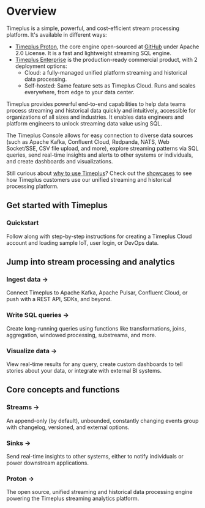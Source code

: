 # Overview


Timeplus is a simple, powerful, and cost-efficient stream processing platform. It's available in different ways:

- [Timeplus Proton](proton), the core engine open-sourced at [GitHub](https://github.com/timeplus-io/proton) under Apache 2.0 License. It is a fast and lightweight streaming SQL engine.
- [Timeplus Enterprise](timeplus-enterprise) is the production-ready commercial product, with 2 deployment options:
  - Cloud: a fully-managed unified platform streaming and historical data processing.
  - Self-hosted: Same feature sets as Timeplus Cloud. Runs and scales everywhere, from edge to your data center.

Timeplus provides powerful end-to-end capabilities to help data teams process streaming and historical data quickly and intuitively, accessible for organizations of all sizes and industries. It enables data engineers and platform engineers to unlock streaming data value using SQL.

The Timeplus Console allows for easy connection to diverse data sources (such as Apache Kafka, Confluent Cloud, Redpanda, NATS, Web Socket/SSE, CSV file upload, and more), explore streaming patterns via SQL queries, send real-time insights and alerts to other systems or individuals, and create dashboards and visualizations.

Still curious about [why to use Timeplus](why-timeplus)? Check out the [showcases](showcases) to see how Timeplus
customers use our unified streaming and historical processing platform.

## Get started with Timeplus

<Quickstart href="/quickstart">

  <h3>Quickstart</h3>

  <p>Follow along with step-by-step instructions for creating a Timeplus Cloud account and loading sample IoT, user login, or DevOps data.</p>

</Quickstart>

## Jump into stream processing and analytics

<Grid>

  <GridItem href="/ingestion">
    <h3>Ingest data &rarr;</h3>
    <p>
    Connect Timeplus to Apache Kafka, Apache Pulsar, Confluent Cloud, or push with a REST API, SDKs, and beyond.
    </p>

  </GridItem>
  <GridItem href="/query-syntax">
    <h3>Write SQL queries &rarr;</h3>
    <p>
    Create long-running queries using functions like transformations, joins, aggregation, windowed processing, substreams, and more.
    </p>

  </GridItem>
  <GridItem href="/viz">
    <h3>Visualize data &rarr;</h3>
    <p>
    View real-time results for any query, create custom dashboards to tell stories about your data, or integrate with external BI systems.
    </p>
  </GridItem>
</Grid>

## Core concepts and functions

<Grid>
  <GridItem href="/working-with-streams">
    <h3>Streams &rarr;</h3>
    <p>
    An append-only (by default), unbounded, constantly changing events group with changelog, versioned, and external options.
    </p>

  </GridItem>
  <GridItem href="/destination">
    <h3>Sinks &rarr;</h3>
    <p>
    Send real-time insights to other systems, either to notify individuals or power downstream applications.
    </p>

  </GridItem>
  <GridItem href="/proton">
    <h3>Proton &rarr;</h3>
    <p>
    The open source, unified streaming and historical data processing engine powering the Timeplus streaming analytics platform.
    </p>

  </GridItem>
</Grid>
